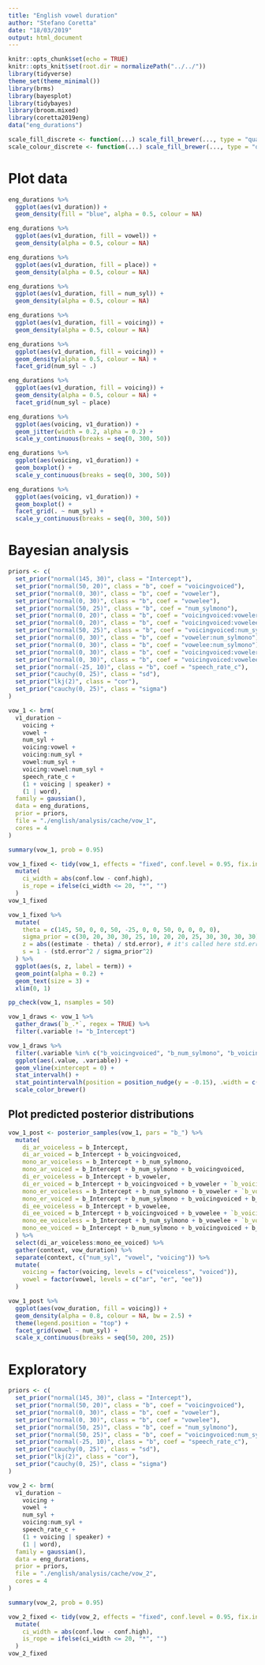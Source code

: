 ```yaml
---
title: "English vowel duration"
author: "Stefano Coretta"
date: "18/03/2019"
output: html_document
---
```


```r
knitr::opts_chunk$set(echo = TRUE)
knitr::opts_knit$set(root.dir = normalizePath("../../"))
library(tidyverse)
theme_set(theme_minimal())
library(brms)
library(bayesplot)
library(tidybayes)
library(broom.mixed)
library(coretta2019eng)
data("eng_durations")

scale_fill_discrete <- function(...) scale_fill_brewer(..., type = "qual")
scale_colour_discrete <- function(...) scale_fill_brewer(..., type = "qual")
```

# Plot data

```r
eng_durations %>%
  ggplot(aes(v1_duration)) +
  geom_density(fill = "blue", alpha = 0.5, colour = NA)
```

```r
eng_durations %>%
  ggplot(aes(v1_duration, fill = vowel)) +
  geom_density(alpha = 0.5, colour = NA)
```

```r
eng_durations %>%
  ggplot(aes(v1_duration, fill = place)) +
  geom_density(alpha = 0.5, colour = NA)
```

```r
eng_durations %>%
  ggplot(aes(v1_duration, fill = num_syl)) +
  geom_density(alpha = 0.5, colour = NA)
```

```r
eng_durations %>%
  ggplot(aes(v1_duration, fill = voicing)) +
  geom_density(alpha = 0.5, colour = NA)
```

```r
eng_durations %>%
  ggplot(aes(v1_duration, fill = voicing)) +
  geom_density(alpha = 0.5, colour = NA) +
  facet_grid(num_syl ~ .)
```

```r
eng_durations %>%
  ggplot(aes(v1_duration, fill = voicing)) +
  geom_density(alpha = 0.5, colour = NA) +
  facet_grid(num_syl ~ place)
```

```r
eng_durations %>%
  ggplot(aes(voicing, v1_duration)) +
  geom_jitter(width = 0.2, alpha = 0.2) +
  scale_y_continuous(breaks = seq(0, 300, 50))
```

```r
eng_durations %>%
  ggplot(aes(voicing, v1_duration)) +
  geom_boxplot() +
  scale_y_continuous(breaks = seq(0, 300, 50))
```

```r
eng_durations %>%
  ggplot(aes(voicing, v1_duration)) +
  geom_boxplot() +
  facet_grid(. ~ num_syl) +
  scale_y_continuous(breaks = seq(0, 300, 50))
```

# Bayesian analysis

```r
priors <- c(
  set_prior("normal(145, 30)", class = "Intercept"),
  set_prior("normal(50, 20)", class = "b", coef = "voicingvoiced"),
  set_prior("normal(0, 30)", class = "b", coef = "voweler"),
  set_prior("normal(0, 30)", class = "b", coef = "vowelee"),
  set_prior("normal(50, 25)", class = "b", coef = "num_sylmono"),
  set_prior("normal(0, 20)", class = "b", coef = "voicingvoiced:voweler"),
  set_prior("normal(0, 20)", class = "b", coef = "voicingvoiced:vowelee"),
  set_prior("normal(50, 25)", class = "b", coef = "voicingvoiced:num_sylmono"),
  set_prior("normal(0, 30)", class = "b", coef = "voweler:num_sylmono"),
  set_prior("normal(0, 30)", class = "b", coef = "vowelee:num_sylmono"),
  set_prior("normal(0, 30)", class = "b", coef = "voicingvoiced:voweler:num_sylmono"),
  set_prior("normal(0, 30)", class = "b", coef = "voicingvoiced:vowelee:num_sylmono"),
  set_prior("normal(-25, 10)", class = "b", coef = "speech_rate_c"),
  set_prior("cauchy(0, 25)", class = "sd"),
  set_prior("lkj(2)", class = "cor"),
  set_prior("cauchy(0, 25)", class = "sigma")
)

vow_1 <- brm(
  v1_duration ~
    voicing +
    vowel +
    num_syl +
    voicing:vowel +
    voicing:num_syl +
    vowel:num_syl +
    voicing:vowel:num_syl +
    speech_rate_c +
    (1 + voicing | speaker) +
    (1 | word),
  family = gaussian(),
  data = eng_durations,
  prior = priors,
  file = "./english/analysis/cache/vow_1",
  cores = 4
)
```

```r
summary(vow_1, prob = 0.95)
```

```r
vow_1_fixed <- tidy(vow_1, effects = "fixed", conf.level = 0.95, fix.intercept = FALSE) %>%
  mutate(
    ci_width = abs(conf.low - conf.high),
    is_rope = ifelse(ci_width <= 20, "*", "")
  )
vow_1_fixed
```

```r
vow_1_fixed %>%
  mutate(
    theta = c(145, 50, 0, 0, 50, -25, 0, 0, 50, 0, 0, 0, 0),
    sigma_prior = c(30, 20, 30, 30, 25, 10, 20, 20, 25, 30, 30, 30, 30),
    z = abs((estimate - theta) / std.error), # it's called here std.error but is the standard deviation
    s = 1 - (std.error^2 / sigma_prior^2)
  ) %>%
  ggplot(aes(s, z, label = term)) +
  geom_point(alpha = 0.2) +
  geom_text(size = 3) +
  xlim(0, 1)
```

```r
pp_check(vow_1, nsamples = 50)
```

```r
vow_1_draws <- vow_1 %>%
  gather_draws(`b_.*`, regex = TRUE) %>%
  filter(.variable != "b_Intercept")
```

```r
vow_1_draws %>%
  filter(.variable %in% c("b_voicingvoiced", "b_num_sylmono", "b_voicingvoiced:num_sylmono")) %>%
  ggplot(aes(.value, .variable)) +
  geom_vline(xintercept = 0) +
  stat_intervalh() +
  stat_pointintervalh(position = position_nudge(y = -0.15), .width = c(0.66, 0.98)) +
  scale_color_brewer()
```

## Plot predicted posterior distributions

```r
vow_1_post <- posterior_samples(vow_1, pars = "b_") %>%
  mutate(
    di_ar_voiceless = b_Intercept,
    di_ar_voiced = b_Intercept + b_voicingvoiced,
    mono_ar_voiceless = b_Intercept + b_num_sylmono,
    mono_ar_voiced = b_Intercept + b_num_sylmono + b_voicingvoiced,
    di_er_voiceless = b_Intercept + b_voweler,
    di_er_voiced = b_Intercept + b_voicingvoiced + b_voweler + `b_voicingvoiced:voweler`,
    mono_er_voiceless = b_Intercept + b_num_sylmono + b_voweler + `b_voweler:num_sylmono`,
    mono_er_voiced = b_Intercept + b_num_sylmono + b_voicingvoiced + b_voweler + `b_voicingvoiced:voweler` + `b_voweler:num_sylmono` + `b_voicingvoiced:voweler:num_sylmono`,
    di_ee_voiceless = b_Intercept + b_vowelee,
    di_ee_voiced = b_Intercept + b_voicingvoiced + b_vowelee + `b_voicingvoiced:vowelee`,
    mono_ee_voiceless = b_Intercept + b_num_sylmono + b_vowelee + `b_vowelee:num_sylmono`,
    mono_ee_voiced = b_Intercept + b_num_sylmono + b_voicingvoiced + b_vowelee + `b_voicingvoiced:vowelee` + `b_vowelee:num_sylmono` + `b_voicingvoiced:vowelee:num_sylmono`
  ) %>%
  select(di_ar_voiceless:mono_ee_voiced) %>%
  gather(context, vow_duration) %>%
  separate(context, c("num_syl", "vowel", "voicing")) %>%
  mutate(
    voicing = factor(voicing, levels = c("voiceless", "voiced")),
    vowel = factor(vowel, levels = c("ar", "er", "ee"))
  )
```

```r
vow_1_post %>%
  ggplot(aes(vow_duration, fill = voicing)) +
  geom_density(alpha = 0.8, colour = NA, bw = 2.5) +
  theme(legend.position = "top") +
  facet_grid(vowel ~ num_syl) +
  scale_x_continuous(breaks = seq(50, 200, 25))
```

# Exploratory

```r
priors <- c(
  set_prior("normal(145, 30)", class = "Intercept"),
  set_prior("normal(50, 20)", class = "b", coef = "voicingvoiced"),
  set_prior("normal(0, 30)", class = "b", coef = "voweler"),
  set_prior("normal(0, 30)", class = "b", coef = "vowelee"),
  set_prior("normal(50, 25)", class = "b", coef = "num_sylmono"),
  set_prior("normal(50, 25)", class = "b", coef = "voicingvoiced:num_sylmono"),
  set_prior("normal(-25, 10)", class = "b", coef = "speech_rate_c"),
  set_prior("cauchy(0, 25)", class = "sd"),
  set_prior("lkj(2)", class = "cor"),
  set_prior("cauchy(0, 25)", class = "sigma")
)

vow_2 <- brm(
  v1_duration ~
    voicing +
    vowel +
    num_syl +
    voicing:num_syl +
    speech_rate_c +
    (1 + voicing | speaker) +
    (1 | word),
  family = gaussian(),
  data = eng_durations,
  prior = priors,
  file = "./english/analysis/cache/vow_2",
  cores = 4
)
```

```r
summary(vow_2, prob = 0.95)
```

```r
vow_2_fixed <- tidy(vow_2, effects = "fixed", conf.level = 0.95, fix.intercept = FALSE) %>%
  mutate(
    ci_width = abs(conf.low - conf.high),
    is_rope = ifelse(ci_width <= 20, "*", "")
  )
vow_2_fixed
```
